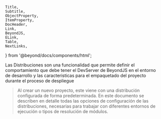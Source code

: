 	Title,
	Subtitle,
	ObjectProperty,
	ItemProperty,
	DocHeader,
	Link,
	BeyondJS,
	ELink,
	Table,
	NextLinks,
} from '@beyond/docs/components/html';

<DocHeader id="intro" pretitle="Paquetes" title="Distribuciones" />

Las Distribuciones son una funcionalidad que permite definir el comportamiento que debe tener el DevServer de BeyondJS en el entorno de desarrollo y las caracteristicas para el empaquetado del proyecto durante el proceso de despliegue

> Al crear un nuevo proyecto, este viene con una distribución configurada de forma predeterminada. En este documento se describen en detalle todas las opciones de configuración de las distribuciones, necesarias para trabajar con diferentes entornos de ejecución o tipos de resolución de módulos.

<Title id="definition" tag="h2" text="Definición" />

Las distribuciones se definen en el archivo `project.json`, en la propiedad `distirbutions`
del entry point `development`.

Un ejemplo de una distribución es:

<Code>
	{` 
{
    "name": "web",
    "platform": "web",
    "environment": "development",
    "ports": {
        "bundles": 3500
    }
}
`}
</Code>

<Title id="properties" tag="h2" text="Propiedades" />

-   <ObjectProperty type="string">name</ObjectProperty> Nombre identificador de la distribución.
-   <ObjectProperty type="string">platform</ObjectProperty> identificador de la plataforma que utiliza
    la distribución.{' '}

> Puede ver los identificadores de plataformas en la <Link href="/platforms">sección de Plataformas</Link>

-   <ObjectProperty type="string">environment</ObjectProperty> soporta los valores `deployment` y `production`.
-   <ObjectProperty type="object">ports</ObjectProperty> recibe un objeto con las siguientes propiedades
    :

        -   <ObjectProperty type="number">bundles</ObjectProperty> puerto en el que el DevServer devolverá los bundles.
        -   <ObjectProperty type="number">http</ObjectProperty> Este puerto lo requiere <BeyondJS /> en proyectos que deban ser
            renderizados con SSR o proyectos backend que utilicen el paquete `@beyond-js/bee` para poder interactuar con el DevServer.
        -   <ObjectProperty type="number">inspect</ObjectProperty> Puerto para conectar debuggers o inspectores de código.

-   <ObjectProperty type="object">ts</ObjectProperty> Objeto manejado para gestionar configuraciones
    del compilador typescript, actualmente soporta las siguientes propiedades:

    -   <ItemProperty type="string" optional label="compiler">
        	acepta los valores `ts` y `transpiler`.
        </ItemProperty>

-   <ItemProperty type="string" optional label="backend">
    	Esta propiedad se utiliza cuando el paquete es un proyecto que se conecta con un servicio
    	node de tipo backend. Puedes leer más acerca de esto en la{' '}
    	<Link href="/bridges">sección de Bridges</Link> .
    </ItemProperty>

A continuación se muestran una lista de ejemplos con las configuraciones esenciales de las distribuciones para tener un mejor entendimiento

<Title tag="h4" text="Paquetes Web" />

La distribución web se configura para el manejo de proyectos web, moviles o de escritorio.

<CodeBox title="package.json">
	{`  "deployment": {
    "distributions": [
       {
        "name": "web",
        "platform": "web",
        "environment": "development",
        "ports": {
          "bundles": 6500
        }
      }
    ]
  }`}
</CodeBox>

<Title tag="h4" text="Paquetes Backend" />

Puedes crear proyectos backend con tres tipos de plataformas **node**, **deno** y **backend**.

Todas representan un script que puede ser ejecutado como servicio en un entorno de ejecución Node o Deno (se debe utilizar la plataforma definida para cada caso).

<BeyondJS /> utiliza la plataforma para identificar la forma en que debe empaquetarse el código.

> La distribución backend en BeyondJS es un servicio de Node.js que permite conectarse a otros servicios o clientes a través de WebSockets.

> Gracias a los bundles de tipo bridge, el desarrollo de la funcionalidad backend se facilita mediante la generación automática de una API con tipado de datos y soporte para HMR en entornos de desarrollo. Esto brinda a los programadores la capacidad de crear y consumir fácilmente métodos definidos en el backend.

La configuración de estas distribuciones se realiza de la siguiente forma, teniendo en cuenta que los valores como "name" y los puertos de configuración, son definidos por el desarrollador y que el valor de la plataforma dependerá
de la finalidad del paquete y el entorno a utilizar.

<CodeBox title="package.json">
	{`  "deployment": {
    "distributions": [
      {
        "name": "backend",
        "platform": "backend",
        "environment": "development",
        "ports": {
          "bundles": 6580,
          "http": 6581,
          "inspect": 6582
        }
      }
    ]
  }`}
</CodeBox>

<Title tag="h4" text="Configuración Web y Backend" />

En proyectos en donde se requiera interacción cliente y servidor, se puede agregar la configuración de ambas distribuciones e interactuar en simultaneo con el Dev Server de <BeyondJS/> para tener una experiencia eficiente y homogenea en el desarrollo.

Para hacerlo, es necesario agregar ambas distribuciones y especificar **en la distribución web la propiedad "backend" que debe llevar cómo valor el nombre que se le haya colocado a la distribución backend**.

<CodeBox title="package.json">
	{`"deployment": {
    "distributions": [
      {
        "name": "web",
        "platform": "web",
        "environment": "development",
        "backend": "backend",
        "ports": {
          "bundles": 6510
        }
      },
      {
        "name": "backend",
        "platform": "backend",
        "environment": "development",
        "ports": {
          "bundles": 6511,
          "http": 6512,
          "inspect": 6513
        }
      }
    ]
  }
`}
</CodeBox>

<Title tag="h3" text="Formato de resolución de módulos" />

El formato de resolución de módulos en <BeyondJS/> se establece automáticamente en función del tipo de distribución. No obstante, los desarrolladores pueden modificarlos según sus necesidades agregando la propiedad 'bundles' en la configuración de la distribución.

La propiedad 'bundles' es un objeto que incluye una propiedad 'mode', cuyo valor determina el tipo de resolución de módulos.

Los valores aceptados para 'mode' son: 'amd', 'sjs', 'esm', 'cjs'.

Ejemplo:

<CodeBox title="package.json">
	{`  "deployment": {
    "distributions": [
      {
        "name": "web",
        "platform": "web",
        "bundles": {
            "mode": "esm"
        },
        "ports": {
          "bundles": 6580
        }
      }
    ]
  }`}
</CodeBox>

<NextLinks items={['backend', 'frontend/intro']} />
